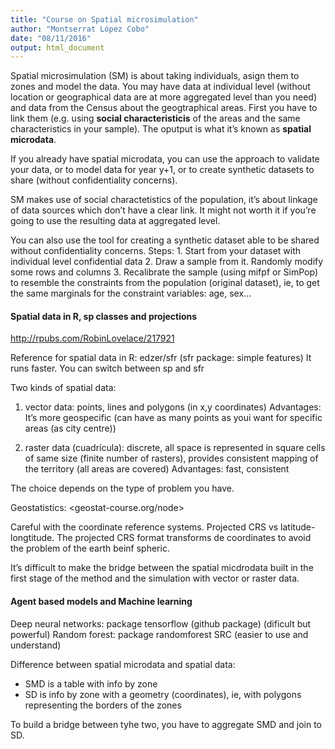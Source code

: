 ```yaml
---
title: "Course on Spatial microsimulation"
author: "Montserrat López Cobo"
date: "08/11/2016"
output: html_document
---
```


Spatial microsimulation (SM) is about taking individuals, asign them to zones and model the data.
You may have data at individual level (without location or geographical data are at more aggregated level than you need) and data from the Census about the geogtraphical areas. First you have to link them (e.g. using **social characteristicis** of the areas and the same characteristics in your sample). The oputput is what it's known as **spatial microdata**.

If you already have spatial microdata, you can use the approach to validate your data, or to model data for year y+1, or to create synthetic datasets to share (without confidentiality concerns).

SM makes use of social charactetistics of the population, it's about linkage of data sources which don't have a clear link. It might not worth it if you're going to use the resulting data at aggregated level.

You can also use the tool for creating a synthetic dataset able to be shared without confidentiality concerns. Steps:
1. Start from your dataset with individual level confidential data
2. Draw a sample from it. Randomly modify some rows and columns
3. Recalibrate the sample (using mifpf or SimPop) to resemble the constraints from the population (original dataset), ie, to get the same marginals for the constraint variables: age, sex...

#### Spatial data in R, sp classes and projections
<http://rpubs.com/RobinLovelace/217921>

Reference for spatial data in R: edzer/sfr (sfr package: simple features)
It runs faster. You can switch between sp and sfr

Two kinds of spatial data:

1. vector data: points, lines and polygons (in x,y coordinates)
Advantages: It's more geospecific (can have as many points as youi want for specific areas (as city centre))

2. raster data (cuadrícula): discrete, all space is represented in square cells of same size
(finite number of rasters), provides consistent mapping of the territory (all areas are covered)
Advantages: fast, consistent

The choice depends on the type of problem you have.

Geostatistics:
<geostat-course.org/node>

Careful with the coordinate reference systems. Projected CRS vs latitude-longtitude. The projected CRS format transforms de coordinates to avoid the problem of the earth beinf spheric.

It's difficult to make the bridge between the spatial micdrodata built in the first stage of the method and the simulation with vector or raster data.

#### Agent based models and Machine learning

Deep neural networks: package tensorflow (github package) (dificult but powerful)
Random forest: package randomforest SRC (easier to use and understand)


Difference between spatial microdata and spatial data:

- SMD is a table with info by zone
- SD is info by zone with a geometry (coordinates), ie, with polygons representing the borders of the zones

To build a bridge between tyhe two, you have to aggregate SMD and join to SD.
